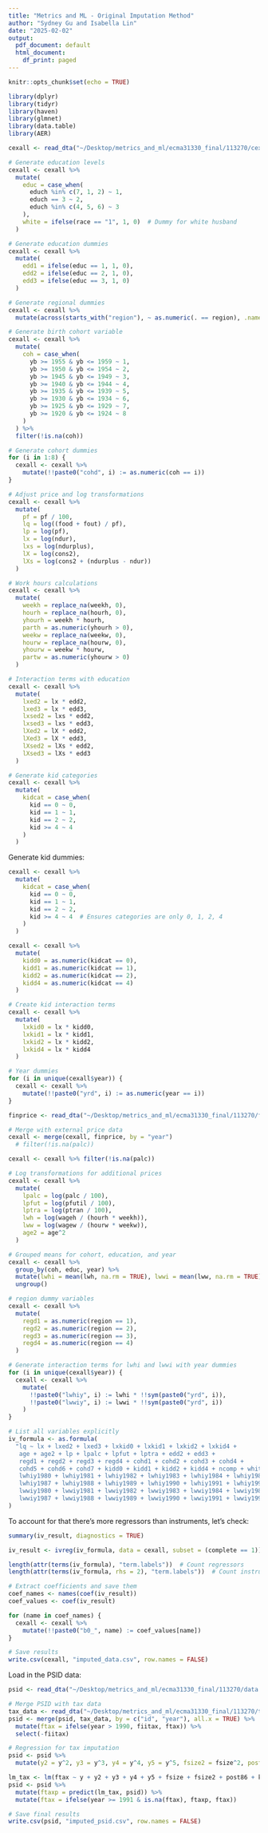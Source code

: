 ```yaml
---
title: "Metrics and ML - Original Imputation Method"
author: "Sydney Gu and Isabella Lin"
date: "2025-02-02"
output:
  pdf_document: default
  html_document:
    df_print: paged
---
```



```r
knitr::opts_chunk$set(echo = TRUE)
```

```r
library(dplyr)
library(tidyr)
library(haven)
library(glmnet)
library(data.table)
library(AER)
```

```r
cexall <- read_dta("~/Desktop/metrics_and_ml/ecma31330_final/113270/cexall.dta")
```

```r
# Generate education levels
cexall <- cexall %>%
  mutate(
    educ = case_when(
      educh %in% c(7, 1, 2) ~ 1,
      educh == 3 ~ 2,
      educh %in% c(4, 5, 6) ~ 3
    ),
    white = ifelse(race == "1", 1, 0)  # Dummy for white husband
  )
```


```r
# Generate education dummies
cexall <- cexall %>%
  mutate(
    edd1 = ifelse(educ == 1, 1, 0),
    edd2 = ifelse(educ == 2, 1, 0),
    edd3 = ifelse(educ == 3, 1, 0)
  )
```

```r
# Generate regional dummies
cexall <- cexall %>%
  mutate(across(starts_with("region"), ~ as.numeric(. == region), .names = "regd{col}"))
```

```r
# Generate birth cohort variable
cexall <- cexall %>%
  mutate(
    coh = case_when(
      yb >= 1955 & yb <= 1959 ~ 1,
      yb >= 1950 & yb <= 1954 ~ 2,
      yb >= 1945 & yb <= 1949 ~ 3,
      yb >= 1940 & yb <= 1944 ~ 4,
      yb >= 1935 & yb <= 1939 ~ 5,
      yb >= 1930 & yb <= 1934 ~ 6,
      yb >= 1925 & yb <= 1929 ~ 7,
      yb >= 1920 & yb <= 1924 ~ 8
    )
  ) %>%
  filter(!is.na(coh))
```

```r
# Generate cohort dummies
for (i in 1:8) {
  cexall <- cexall %>%
    mutate(!!paste0("cohd", i) := as.numeric(coh == i))
}
```

```r
# Adjust price and log transformations
cexall <- cexall %>%
  mutate(
    pf = pf / 100,
    lq = log((food + fout) / pf),
    lp = log(pf),
    lx = log(ndur),
    lxs = log(ndurplus),
    lX = log(cons2),
    lXs = log(cons2 + (ndurplus - ndur))
  )
```

```r
# Work hours calculations
cexall <- cexall %>%
  mutate(
    weekh = replace_na(weekh, 0),
    hourh = replace_na(hourh, 0),
    yhourh = weekh * hourh,
    parth = as.numeric(yhourh > 0),
    weekw = replace_na(weekw, 0),
    hourw = replace_na(hourw, 0),
    yhourw = weekw * hourw,
    partw = as.numeric(yhourw > 0)
  )
```

```r
# Interaction terms with education
cexall <- cexall %>%
  mutate(
    lxed2 = lx * edd2,
    lxed3 = lx * edd3,
    lxsed2 = lxs * edd2,
    lxsed3 = lxs * edd3,
    lXed2 = lX * edd2,
    lXed3 = lX * edd3,
    lXsed2 = lXs * edd2,
    lXsed3 = lXs * edd3
  )
```

```r
# Generate kid categories
cexall <- cexall %>%
  mutate(
    kidcat = case_when(
      kid == 0 ~ 0,
      kid == 1 ~ 1,
      kid == 2 ~ 2,
      kid >= 4 ~ 4
    )
  )
```

Generate kid dummies:
```r
cexall <- cexall %>%
  mutate(
    kidcat = case_when(
      kid == 0 ~ 0,
      kid == 1 ~ 1,
      kid == 2 ~ 2,
      kid >= 4 ~ 4  # Ensures categories are only 0, 1, 2, 4
    )
  )
```
```r
cexall <- cexall %>%
  mutate(
    kidd0 = as.numeric(kidcat == 0),
    kidd1 = as.numeric(kidcat == 1),
    kidd2 = as.numeric(kidcat == 2),
    kidd4 = as.numeric(kidcat == 4)
  )
```

```r
# Create kid interaction terms
cexall <- cexall %>%
  mutate(
    lxkid0 = lx * kidd0,
    lxkid1 = lx * kidd1,
    lxkid2 = lx * kidd2,
    lxkid4 = lx * kidd4
  )
```


```r
# Year dummies
for (i in unique(cexall$year)) {
  cexall <- cexall %>%
    mutate(!!paste0("yrd", i) := as.numeric(year == i))
}
```

```r
finprice <- read_dta("~/Desktop/metrics_and_ml/ecma31330_final/113270/finprice.dta")
```

```r
# Merge with external price data
cexall <- merge(cexall, finprice, by = "year")
  # filter(!is.na(palc))

cexall <- cexall %>% filter(!is.na(palc))
```

```r
# Log transformations for additional prices
cexall <- cexall %>%
  mutate(
    lpalc = log(palc / 100),
    lpfut = log(pfutil / 100),
    lptra = log(ptran / 100),
    lwh = log(wageh / (hourh * weekh)),
    lww = log(wagew / (hourw * weekw)),
    age2 = age^2
  )
```

```r
# Grouped means for cohort, education, and year
cexall <- cexall %>%
  group_by(coh, educ, year) %>%
  mutate(lwhi = mean(lwh, na.rm = TRUE), lwwi = mean(lww, na.rm = TRUE)) %>%
  ungroup()
```

```r
# region dummy variables
cexall <- cexall %>%
  mutate(
    regd1 = as.numeric(region == 1),
    regd2 = as.numeric(region == 2),
    regd3 = as.numeric(region == 3),
    regd4 = as.numeric(region == 4)
  )
```

```r
# Generate interaction terms for lwhi and lwwi with year dummies
for (i in unique(cexall$year)) {
  cexall <- cexall %>%
    mutate(
      !!paste0("lwhiy", i) := lwhi * !!sym(paste0("yrd", i)),
      !!paste0("lwwiy", i) := lwwi * !!sym(paste0("yrd", i))
    )
}
```


```r
# List all variables explicitly
iv_formula <- as.formula(
  "lq ~ lx + lxed2 + lxed3 + lxkid0 + lxkid1 + lxkid2 + lxkid4 + 
   age + age2 + lp + lpalc + lpfut + lptra + edd2 + edd3 + 
   regd1 + regd2 + regd3 + regd4 + cohd1 + cohd2 + cohd3 + cohd4 + 
   cohd5 + cohd6 + cohd7 + kidd0 + kidd1 + kidd2 + kidd4 + ncomp + white | 
   lwhiy1980 + lwhiy1981 + lwhiy1982 + lwhiy1983 + lwhiy1984 + lwhiy1985 + lwhiy1986 + 
   lwhiy1987 + lwhiy1988 + lwhiy1989 + lwhiy1990 + lwhiy1991 + lwhiy1992 + 
   lwwiy1980 + lwwiy1981 + lwwiy1982 + lwwiy1983 + lwwiy1984 + lwwiy1985 + lwwiy1986 + 
   lwwiy1987 + lwwiy1988 + lwwiy1989 + lwwiy1990 + lwwiy1991 + lwwiy1992"
)
```
To account for that there's more regressors than instruments, let's check:
```r
summary(iv_result, diagnostics = TRUE)
```

```r
iv_result <- ivreg(iv_formula, data = cexall, subset = (complete == 1))
```

```r
length(attr(terms(iv_formula), "term.labels"))  # Count regressors
length(attr(terms(iv_formula, rhs = 2), "term.labels"))  # Count instruments
```


```r
# Extract coefficients and save them
coef_names <- names(coef(iv_result))
coef_values <- coef(iv_result)

for (name in coef_names) {
  cexall <- cexall %>%
    mutate(!!paste0("b0_", name) := coef_values[name])
}
```

```r
# Save results
write.csv(cexall, "imputed_data.csv", row.names = FALSE)
```

Load in the PSID data:
```r
psid <- read_dta("~/Desktop/metrics_and_ml/ecma31330_final/113270/data.dta")
```

```r
# Merge PSID with tax data
tax_data <- read_dta("~/Desktop/metrics_and_ml/ecma31330_final/113270/tax9192.dta")
psid <- merge(psid, tax_data, by = c("id", "year"), all.x = TRUE) %>%
  mutate(ftax = ifelse(year > 1990, fiitax, ftax)) %>%
  select(-fiitax)
```

```r
# Regression for tax imputation
psid <- psid %>%
  mutate(y2 = y^2, y3 = y^3, y4 = y^4, y5 = y^5, fsize2 = fsize^2, post86 = year > 1986)

lm_tax <- lm(ftax ~ y + y2 + y3 + y4 + y5 + fsize + fsize2 + post86 + kids + self + asset, data = psid %>% filter(year < 1991))
psid <- psid %>%
  mutate(ftaxp = predict(lm_tax, psid)) %>%
  mutate(ftax = ifelse(year >= 1991 & is.na(ftax), ftaxp, ftax))
```

```r
# Save final results
write.csv(psid, "imputed_psid.csv", row.names = FALSE)
```


